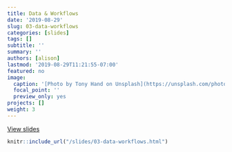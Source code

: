 ```yaml
---
title: Data & Workflows
date: '2019-08-29'
slug: 03-data-workflows
categories: [slides]
tags: []
subtitle: ''
summary: ''
authors: [alison]
lastmod: '2019-08-29T11:21:55-07:00'
featured: no
image:
  caption: '[Photo by Tony Hand on Unsplash](https://unsplash.com/photos/C9Ni6Gh_gWk)'
  focal_point: ''
  preview_only: yes
projects: []
weight: 3
---
```


[View slides](/slides/03-data-workflows.html)

```r
knitr::include_url("/slides/03-data-workflows.html")
```


